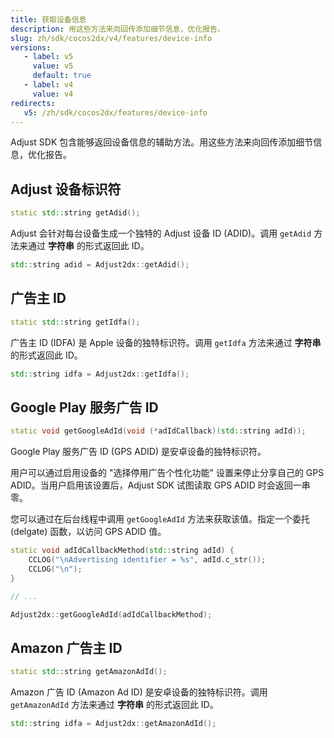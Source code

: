 ```yaml
---
title: 获取设备信息
description: 用这些方法来向回传添加细节信息，优化报告。
slug: zh/sdk/cocos2dx/v4/features/device-info
versions:
   - label: v5
     value: v5
     default: true
   - label: v4
     value: v4
redirects:
   v5: /zh/sdk/cocos2dx/features/device-info
---
```


Adjust SDK 包含能够返回设备信息的辅助方法。用这些方法来向回传添加细节信息，优化报告。

## Adjust 设备标识符

<CodeBlock title="方法签名">

```cpp
static std::string getAdid();
```

</CodeBlock>

Adjust 会针对每台设备生成一个独特的 Adjust 设备 ID \(ADID\)。调用 `getAdid` 方法来通过 **字符串** 的形式返回此 ID。

```cpp
std::string adid = Adjust2dx::getAdid();
```

## 广告主 ID

<CodeBlock title="方法签名">

```cpp
static std::string getIdfa();
```

</CodeBlock>

广告主 ID \(IDFA\) 是 Apple 设备的独特标识符。调用 `getIdfa` 方法来通过 **字符串** 的形式返回此 ID。

```cpp
std::string idfa = Adjust2dx::getIdfa();
```

## Google Play 服务广告 ID

<CodeBlock title="方法签名">

```cpp
static void getGoogleAdId(void (*adIdCallback)(std::string adId));
```

</CodeBlock>

Google Play 服务广告 ID \(GPS ADID\) 是安卓设备的独特标识符。

用户可以通过启用设备的 "选择停用广告个性化功能" 设置来停止分享自己的 GPS ADID。当用户启用该设置后，Adjust SDK 试图读取 GPS ADID 时会返回一串零。

您可以通过在后台线程中调用 `getGoogleAdId` 方法来获取该值。指定一个委托 \(delgate\) 函数，以访问 GPS ADID 值。

```cpp
static void adIdCallbackMethod(std::string adId) {
    CCLOG("\nAdvertising identifier = %s", adId.c_str());
    CCLOG("\n");
}

// ...

Adjust2dx::getGoogleAdId(adIdCallbackMethod);
```

## Amazon 广告主 ID

<CodeBlock title="方法签名">

```cpp
static std::string getAmazonAdId();
```

</CodeBlock>

Amazon 广告 ID \(Amazon Ad ID\) 是安卓设备的独特标识符。调用 `getAmazonAdId` 方法来通过 **字符串** 的形式返回此 ID。

```cpp
std::string idfa = Adjust2dx::getAmazonAdId();
```

